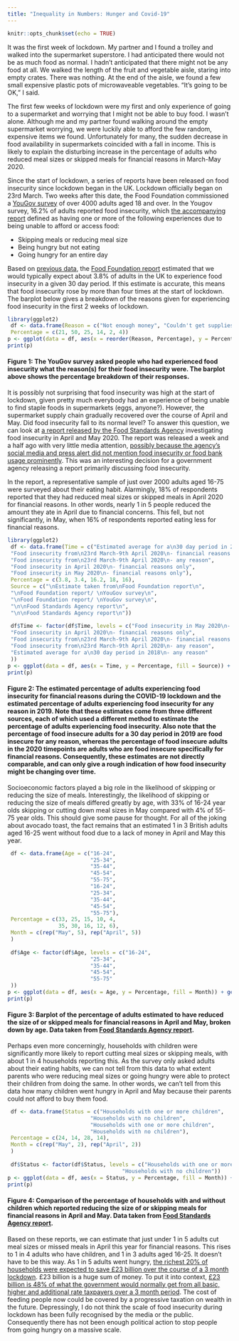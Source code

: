 ```yaml
---
title: "Inequality in Numbers: Hunger and Covid-19"
---
```


```r
knitr::opts_chunk$set(echo = TRUE)
```

It was the first week of lockdown. My partner and I found a trolley and walked into the supermarket superstore. I had anticipated there would not be as much food as normal. I hadn’t anticipated that there might not be any food at all. We walked the length of the fruit and vegetable aisle, staring into empty crates. There was nothing. At the end of the aisle, we found a few small expensive plastic pots of microwaveable vegetables. “It’s going to be OK,” I said.

The first few weeks of lockdown were my first and only experience of going to a supermarket and worrying that I might not be able to buy food. I wasn’t alone. Although me and my partner found walking around the empty supermarket worrying, we were luckily able to afford the few random, expensive items we found. Unfortunately for many, the sudden decrease in food availability in supermarkets coincided with a fall in income. This is likely to explain the disturbing increase in the percentage of adults who reduced meal sizes or skipped meals for financial reasons in March-May 2020.

Since the start of lockdown, a series of reports have been released on food insecurity since lockdown began in the UK. Lockdown officially began on 23rd March. Two weeks after this date, the Food Foundation commissioned a [YouGov survey](https://docs.cdn.yougov.com/otidumbhkq/YouGov%20Survey%20Results%20-%20Food%20Foundation.pdf) of over 4000 adults aged 18 and over. In the Yougov survey, 16.2% of adults reported food insecurity, which [the accompanying report](https://foodfoundation.org.uk/wp-content/uploads/2020/04/Report_COVID19FoodInsecurity-final.pdf) defined as having one or more of the following experiences due to being unable to afford or access food:

* Skipping meals or reducing meal size
* Being hungry but not eating
* Going hungry for an entire day

Based on [previous data](https://www.food.gov.uk/research/food-and-you/food-and-you-wave-five), the [Food Foundation report](https://foodfoundation.org.uk/wp-content/uploads/2020/04/Report_COVID19FoodInsecurity-final.pdf) estimated that we would typically expect about 3.8% of adults in the UK to experience food insecurity in a given 30 day period. If this estimate is accurate, this means that food insecurity rose by more than four times at the start of lockdown. The barplot below gives a breakdown of the reasons given for experiencing food insecurity in the first 2 weeks of lockdown.

 
```r
library(ggplot2)
 df <- data.frame(Reason = c("Not enough money", "Couldn't get supplies in shops", "Couldn't go out and had no other way to get food", "Other", "Don't know", "Prefer not to say"),
 Percentage = c(21, 50, 25, 14, 2, 4))
p <- ggplot(data = df, aes(x = reorder(Reason, Percentage), y = Percentage)) + geom_bar(stat='identity') + coord_flip() + xlab("")
print(p)
```

#### **Figure 1:** The YouGov survey asked people who had experienced food insecurity what the reason(s) for their food insecurity were. The barplot above shows the percentage breakdown of their responses.

 

It is possibly not surprising that food insecurity was high at the start of lockdown, given pretty much everybody had an experience of being unable to find staple foods in supermarkets (eggs, anyone?). However, the supermarket supply chain gradually recovered over the course of April and May. Did food insecurity fall to its normal level? To answer this question, we can look at [a report released by the Food Standards Agency](https://www.food.gov.uk/research/research-projects/the-covid-19-consumer-tracker) investigating food insecurity in April and May 2020. The report was released a week and a half ago with very little media attention, [possibly because the agency’s social media and press alert did not mention food insecurity or food bank usage prominently](https://www.theguardian.com/society/2020/jun/26/millions-went-hungry-during-first-months-of-uk-lockdown-figures-show-coronavirus). This was an interesting decision for a government agency releasing a report primarily discussing food insecurity.


In the report, a representative sample of just over 2000 adults aged 16-75 were surveyed about their eating habit. Alarmingly, 18% of respondents reported that they had reduced meal sizes or skipped meals in April 2020 for financial reasons. In other words, nearly 1 in 5 people reduced the amount they ate in April due to financial concerns. This fell, but not significantly, in May, when 16% of respondents reported eating less for financial reasons.

 
```r
library(ggplot2)
 df <- data.frame(Time = c("Estimated average for a\n30 day period in 2018\n- any reason", 
 "Food insecurity from\n23rd March-9th April 2020\n- financial reasons only", 
 "Food insecurity from\n23rd March-9th April 2020\n- any reason",
 "Food insecurity in April 2020\n- financial reasons only", 
 "Food insecurity in May 2020\n- financial reasons only"),
 Percentage = c(3.8, 3.4, 16.2, 18, 16),
 Source = c("\nEstimate taken from\nFood Foundation report\n", 
 "\nFood Foundation report/ \nYouGov survey\n", 
 "\nFood Foundation report/ \nYouGov survey\n",
 "\n\nFood Standards Agency report\n", 
 "\n\nFood Standards Agency report\n"))
 
 df$Time <- factor(df$Time, levels = c("Food insecurity in May 2020\n- financial reasons only",
 "Food insecurity in April 2020\n- financial reasons only",
 "Food insecurity from\n23rd March-9th April 2020\n- financial reasons only",
 "Food insecurity from\n23rd March-9th April 2020\n- any reason",
 "Estimated average for a\n30 day period in 2018\n- any reason"
 ))
p <- ggplot(data = df, aes(x = Time, y = Percentage, fill = Source)) + geom_bar(stat='identity') + coord_flip() + xlab("") + ylab("Estimated Percentage of Adults Experiencing Food Insecurity") + ylim(c(0,25))
print(p)
```

#### **Figure 2: The estimated percentage of adults experiencing food insecurity for financial reasons during the COVID-19 lockdown and the estimated percentage of adults experiencing food insecurity for any reason in 2019.** Note that these estimates come from three different sources, each of which used a different method to estimate the percentage of adults experiencing food insecurity. Also note that the percentage of food insecure adults for a 30 day period in 2019 are food insecure for any reason, whereas the percentage of food insecure adults in the 2020 timepoints are adults who are food insecure specifically for financial reasons. Consequently, these estimates are not directly comparable, and can only give a rough indication of how food insecurity might be changing over time.

Socioeconomic factors played a big role in the likelihood of skipping or reducing the size of meals. Interestingly, the likelihood of skipping or reducing the size of meals differed greatly by age, with 33% of 16-24 year olds skipping or cutting down meal sizes in May compared with 4% of 55-75 year olds. This should give some pause for thought. For all of the joking about avocado toast, the fact remains that an estimated 1 in 3 British adults aged 16-25 went without food due to a lack of money in April and May this year.

```r
 df <- data.frame(Age = c("16-24",
                          "25-34",
                          "35-44",
                          "45-54",
                          "55-75",
                          "16-24",
                          "25-34",
                          "35-44",
                          "45-54",
                          "55-75"),
 Percentage = c(33, 25, 15, 10, 4,
                35, 30, 16, 12, 6),
 Month = c(rep("May", 5), rep("April", 5))
 )
 
 df$Age <- factor(df$Age, levels = c("16-24",
                          "25-34",
                          "35-44",
                          "45-54",
                          "55-75"
 ))
p <- ggplot(data = df, aes(x = Age, y = Percentage, fill = Month)) + geom_bar(stat='identity', position = 'dodge') + xlab("Age") + ylab("Percentage of Adults Experiencing Food Insecurity Due to Finances")  
print(p)
``` 

#### **Figure 3: Barplot of the percentage of adults estimated to have reduced the size of or skipped meals for financial reasons in April and May, broken down by age.** Data taken from [Food Standards Agency report](https://www.food.gov.uk/research/research-projects/the-covid-19-consumer-tracker).
 

Perhaps even more concerningly, households with children were significantly more likely to report cutting meal sizes or skipping meals, with about 1 in 4 households reporting this. As the survey only asked adults about their eating habits, we can not tell from this data to what extent parents who were reducing meal sizes or going hungry were able to protect their children from doing the same. In other words, we can’t tell from this data how many children went hungry in April and May because their parents could not afford to buy them food.

```r
 df <- data.frame(Status = c("Households with one or more children",
                          "Households with no children",
                          "Households with one or more children",
                          "Households with no children"),
 Percentage = c(24, 14, 28, 14),
 Month = c(rep("May", 2), rep("April", 2))
 )
 
 df$Status <- factor(df$Status, levels = c("Households with one or more children",
                                    "Households with no children"))
p <- ggplot(data = df, aes(x = Status, y = Percentage, fill = Month)) + geom_bar(stat='identity', position = 'dodge') + xlab("") + ylab("Percentage of Adults Experiencing Food Insecurity Due to Finances")  
print(p)
```

#### **Figure 4: Comparison of the percentage of households with and without children which reported reducing the size of or skipping meals for financial reasons in April and May.** Data taken from [Food Standards Agency report](https://www.food.gov.uk/research/research-projects/the-covid-19-consumer-tracker).

 

Based on these reports, we can estimate that just under 1 in 5 adults cut meal sizes or missed meals in April this year for financial reasons. This rises to 1 in 4 adults who have children, and 1 in 3 adults aged 16-25. It doesn’t have to be this way. As 1 in 5 adults went hungry, [the richest 20% of households were expected to save £23 billion over the course of a 3 month lockdown](https://www.npi.org.uk/blog/economic-policy/excess-saving-lockdown-big-new-economic-challenge/). £23 billion is a huge sum of money. To put it into context, [£23 billion is 48% of what the government would normally get from all basic, higher and additional rate taxpayers over a 3 month period](https://www.npi.org.uk/blog/economic-policy/excess-saving-lockdown-big-new-economic-challenge/). The cost of feeding people now could be covered by a progressive taxation on wealth in the future. Depressingly, I do not think the scale of food insecurity during lockdown has been fully recognised by the media or the public. Consequently there has not been enough political action to stop people from going hungry on a massive scale.
